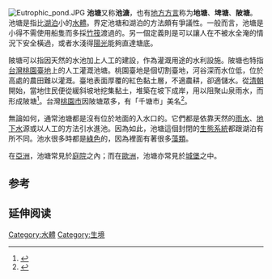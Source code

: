 {{河流系列模板}}

[[File:Eutrophic_pond.JPG|thumb]]
'''池塘'''又称'''池溏'''，也有[[地區|地方]][[方言|方言]]称为'''地塘'''、'''埤塘'''、'''陂塘'''。池塘是指比[[湖泊|湖泊]]小的[[水體|水體]]。界定池塘和湖泊的方法頗有爭議性。一般而言，池塘是小得不需使用船隻而多採[[竹筏|竹筏]]渡過的。另一個定義則是可以讓人在不被水全淹的情況下安全橫過，或者水淺得[[太阳光|陽光]]能夠直達塘底。

陂塘可以指因天然的水池加上人工的建設，作為灌溉用途的水利設施。陂塘也特指[[台灣|台灣]][[桃園臺地|桃園臺地]]上的人工灌溉池塘。桃園臺地是個切割臺地，河谷深而水位低，位於高處的農田難以灌溉。臺地表面厚覆的紅色黏土層，不適農耕，卻適儲水。從[[清朝|清朝]]開始，當地住民便從緩斜坡地挖集黏土，堆築在坡下成岸，用以阻聚山泉雨水，而形成陂塘<ref>{{Cite web |url=https://www.moedict.tw/%E9%99%82%E5%A1%98 |title=萌典-陂塘 |access-date=2018-03-02 |archive-date=2021-08-22 |archive-url=https://web.archive.org/web/20210822184908/https://www.moedict.tw/%E9%99%82%E5%A1%98 |dead-url=no }}</ref>。台灣[[桃園市|桃園市]]因陂塘眾多，有「千塘市」美名<ref>{{Cite web |url=https://www.tycg.gov.tw//ch/home.jsp?id=64&parentpath=0,6,58 |title=桃園市的埤塘 |access-date=2018-03-02 |archive-date=2020-04-19 |archive-url=https://web.archive.org/web/20200419014924/https://www.tycg.gov.tw//ch/home.jsp?id=64&parentpath=0%2C6%2C58 |dead-url=no }}</ref>。

無論如何，通常池塘都是沒有位於地面的入水口的。它們都是依靠天然的[[雨|雨水]]、[[地下水|地下水]]源或以人工的方法引水進池。因為如此，池塘這個封閉的[[生態系統|生態系統]]都跟湖泊有所不同。池水很多時都是[[綠色|綠色]]的，因為裡面有著很多[[藻類|藻類]]。

在[[亞洲|亞洲]]，池塘常見於[[庭院|庭院]]之內；而在[[歐洲|歐洲]]，池塘亦常見於[[城堡|城堡]]之中。
== 参考 ==
{{reflist}}

== 延伸阅读 ==
{{Wikisource further reading}}

{{Biome}}
{{地理小作品}}

[[Category:水體|Category:水體]]
[[Category:生境|Category:生境]]